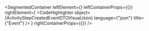 
<SegmentedContainer
  leftElement={<ActivityStepCreatedEventDTODesc />}
  leftContainerProps={{}}
  rightElement={
    <CodeHighlighter
      object={ActivityStepCreatedEventDTOVisualJson}
      language={"json"}
      title={"Event"}
    />
  }
  rightContainerProps={{}}
/>
